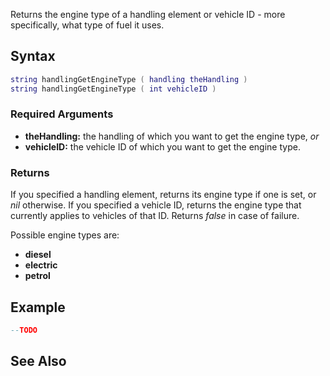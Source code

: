 
{{Server function}}
Returns the engine type of a handling element or vehicle ID - more specifically, what type of fuel it uses.

==Syntax==
<syntaxhighlight lang="lua">
string handlingGetEngineType ( handling theHandling )
string handlingGetEngineType ( int vehicleID )
</syntaxhighlight>

===Required Arguments===
*'''theHandling:''' the handling of which you want to get the engine type, ''or''
*'''vehicleID:''' the vehicle ID of which you want to get the engine type.

===Returns===
If you specified a handling element, returns its engine type if one is set, or ''nil'' otherwise. If you specified a vehicle ID, returns the engine type that currently applies to vehicles of that ID. Returns ''false'' in case of failure.

Possible engine types are:
*'''diesel'''
*'''electric'''
*'''petrol'''

==Example==
<syntaxhighlight lang="lua">
--TODO
</syntaxhighlight>

==See Also==
{{Handling_functions}}
